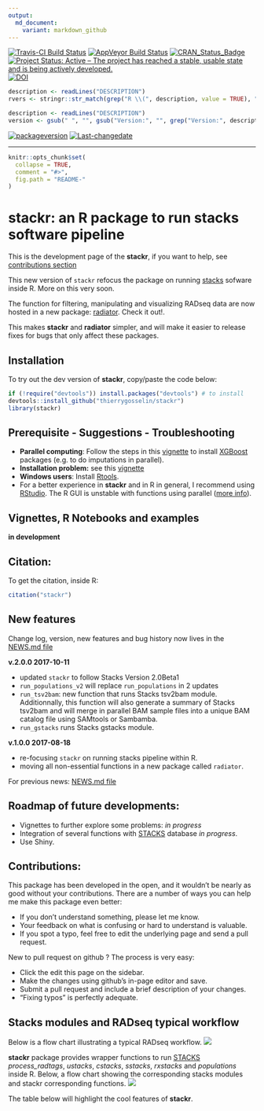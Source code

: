 ```yaml
---
output:
  md_document:
    variant: markdown_github
---
```

[![Travis-CI Build Status](https://travis-ci.org/thierrygosselin/stackr.svg?branch=master)](https://travis-ci.org/thierrygosselin/stackr)
[![AppVeyor Build Status](https://ci.appveyor.com/api/projects/status/github/thierrygosselin/stackr?branch=master&svg=true)](https://ci.appveyor.com/project/thierrygosselin/stackr)
[![CRAN_Status_Badge](http://www.r-pkg.org/badges/version/stackr)](http://cran.r-project.org/package=stackr)
[![Project Status: Active – The project has reached a stable, usable state and is being actively developed.](http://www.repostatus.org/badges/latest/active.svg)](http://www.repostatus.org/#active)
[![DOI](https://zenodo.org/badge/14548/thierrygosselin/stackr.svg)](https://zenodo.org/badge/latestdoi/14548/thierrygosselin/stackr)

```r
description <- readLines("DESCRIPTION")
rvers <- stringr::str_match(grep("R \\(", description, value = TRUE), "[0-9]{1,4}\\.[0-9]{1,4}\\.[0-9]{1,4}")[1,1]
```
```r
description <- readLines("DESCRIPTION")
version <- gsub(" ", "", gsub("Version:", "", grep("Version:", description, value = TRUE)))
```
[![packageversion](https://img.shields.io/badge/Package%20version-`r version`-orange.svg)](commits/master)
[![Last-changedate](https://img.shields.io/badge/last%20change-`r gsub('-', '--', Sys.Date())`-brightgreen.svg)](/commits/master)

---

```r
knitr::opts_chunk$set(
  collapse = TRUE,
  comment = "#>",
  fig.path = "README-"
)
```


# stackr: an R package to run stacks software pipeline

This is the development page of the **stackr**, 
if you want to help, see [contributions section](https://github.com/thierrygosselin/stackr#contributions)

This new version of `stackr` refocus the package on running [stacks](http://catchenlab.life.illinois.edu/stacks/) sofware inside R. More on this very soon.

The function for filtering, manipulating and visualizing RADseq data are now hosted in a new package:
[radiator](https://github.com/thierrygosselin/radiator). Check it out!.

This makes **stackr** and **radiator** simpler, and will make it easier to
release fixes for bugs that only affect these packages.



## Installation
To try out the dev version of **stackr**, copy/paste the code below:

```r
if (!require("devtools")) install.packages("devtools") # to install
devtools::install_github("thierrygosselin/stackr")
library(stackr)
```





## Prerequisite - Suggestions - Troubleshooting
  * **Parallel computing**: Follow the steps in this [vignette](https://github.com/thierrygosselin/stackr/blob/master/vignettes/vignette_imputations_parallel.Rmd)  to install [XGBoost](https://github.com/dmlc/xgboost) packages (e.g. to do imputations in parallel).
  * **Installation problem:** see this
  [vignette](https://github.com/thierrygosselin/stackr/blob/master/vignettes/vignette_installation_problems.Rmd)
  * **Windows users**: Install [Rtools](https://cran.r-project.org/bin/windows/Rtools/).
  * For a better experience in **stackr** and in R in general, I recommend using [RStudio](https://www.rstudio.com/products/rstudio/download/). 
  The R GUI is unstable with functions using parallel ([more info](https://stat.ethz.ch/R-manual/R-devel/library/parallel/html/mclapply.html)). 

## Vignettes, R Notebooks and examples

**in development**


## Citation:
To get the citation, inside R:
```r
citation("stackr")
```

## New features
Change log, version, new features and bug history now lives in the [NEWS.md file](https://github.com/thierrygosselin/stackr/blob/master/NEWS.md)


**v.2.0.0 2017-10-11**

* updated `stackr` to follow Stacks Version 2.0Beta1
* `run_populations_v2` will replace `run_populations` in 2 updates
* `run_tsv2bam`: new function that runs Stacks tsv2bam module.
Additionnally, this function will also generate a summary of
Stacks tsv2bam and will merge in parallel BAM sample files into a unique
BAM catalog file using SAMtools or Sambamba.
* `run_gstacks` runs Stacks gstacks module.


**v.1.0.0 2017-08-18**

* re-focusing `stackr` on running stacks pipeline within R.
* moving all non-essential functions in a new package called `radiator`.

For previous news:
[NEWS.md file](https://github.com/thierrygosselin/stackr/blob/master/NEWS.md)

## Roadmap of future developments:

* Vignettes to further explore some problems: *in progress*
* Integration of several functions with [STACKS](http://catchenlab.life.illinois.edu/stacks/) database *in progress*.
* Use Shiny.


## Contributions:

This package has been developed in the open, and it wouldn’t be nearly as good without your contributions. There are a number of ways you can help me make this package even better:

* If you don’t understand something, please let me know. 
* Your feedback on what is confusing or hard to understand is valuable. 
* If you spot a typo, feel free to edit the underlying page and send a pull request.

New to pull request on github ? The process is very easy:

* Click the edit this page on the sidebar.
* Make the changes using github’s in-page editor and save.
* Submit a pull request and include a brief description of your changes. 
* “Fixing typos” is perfectly adequate.


## Stacks modules and RADseq typical workflow

Below is a flow chart illustrating a typical RADseq workflow.
![](vignettes/RADseq_workflow.png)


**stackr** package provides wrapper functions to run
[STACKS](http://catchenlab.life.illinois.edu/stacks/) *process_radtags*,
*ustacks*, *cstacks*, *sstacks*, *rxstacks* and *populations* inside R.
Below, a flow chart
showing the corresponding stacks modules and stackr corresponding functions.
![](vignettes/stackr_workflow.png)


The table below will highlight the cool features of **stackr**.
